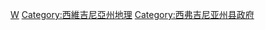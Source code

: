 [[Category:美國縣城|W]]
[[Category:西維吉尼亞州地理|Category:西維吉尼亞州地理]]
[[Category:西弗吉尼亚州县政府|Category:西弗吉尼亚州县政府]]